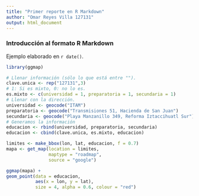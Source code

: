 ```yaml
---
title: "Primer reporte en R Markdown"
author: "Omar Reyes Villa 127131"
output: html_document
---
```


### Introducción al formato R Markdown

Ejemplo elaborado en `r date()`.

```r
library(ggmap)
```

```r
# Llenar información (sólo lo que está entre "").
clave.unica <- rep("127131",3)
# 1: Si es mixto, 0: no lo es.
es.mixto <- c(universidad = 1, preparatoria = 1, secundaria = 1)
# Llenar con la dirección.
universidad <- geocode("ITAM")
preparatoria <- geocode("Transmisiones 51, Hacienda de San Juan")
secundaria <- geocode("Playa Manzanillo 349, Reforma Iztaccihuatl Sur")
# Generamos la información
educacion <- rbind(universidad, preparatoria, secundaria)
educacion <- cbind(clave.unica, es.mixto, educacion)
```

```r
limites <- make_bbox(lon, lat, educacion, f = 0.7)
mapa <- get_map(location = limites, 
                maptype = "roadmap", 
                source = "google")
```

```r
ggmap(mapa) + 
geom_point(data = educacion, 
           aes(x = lon, y = lat), 
           size = 4, alpha = 0.6, colour = "red")
```